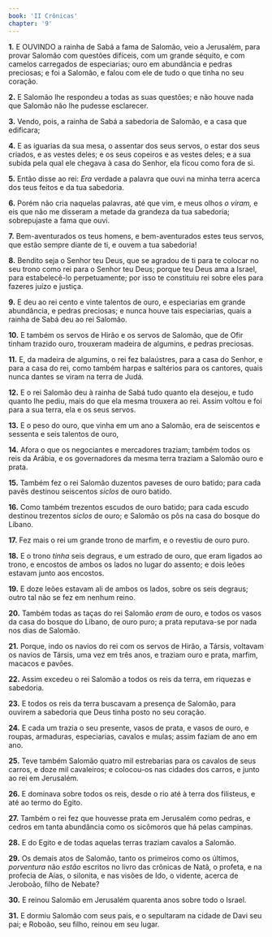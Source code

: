 ```yaml
---
book: 'II Crônicas'
chapter: '9'
---
```


**1.** E OUVINDO a rainha de Sabá a fama de Salomão, veio a Jerusalém, para provar Salomão com questões difíceis, com um grande séquito, e com camelos carregados de especiarias; ouro em abundância e pedras preciosas; e foi a Salomão, e falou com ele de tudo o que tinha no seu coração.

**2.** E Salomão lhe respondeu a todas as suas questões; e não houve nada que Salomão não lhe pudesse esclarecer.

**3.** Vendo, pois, a rainha de Sabá a sabedoria de Salomão, e a casa que edificara;

**4.** E as iguarias da sua mesa, o assentar dos seus servos, o estar dos seus criados, e as vestes deles; e os seus copeiros e as vestes deles; e a sua subida pela qual ele chegava à casa do Senhor, ela ficou como fora de si.

**5.** Então disse ao rei: *Era* verdade a palavra que ouvi na minha terra acerca dos teus feitos e da tua sabedoria.

**6.** Porém não cria naquelas palavras, até que vim, e meus olhos *o viram,* e eis que não me disseram a metade da grandeza da tua sabedoria; sobrepujaste a fama que ouvi.

**7.** Bem-aventurados os teus homens, e bem-aventurados estes teus servos, que estão sempre diante de ti, e ouvem a tua sabedoria!

**8.** Bendito seja o Senhor teu Deus, que se agradou de ti para te colocar no seu trono como rei para o Senhor teu Deus; porque teu Deus ama a Israel, para estabelecê-lo perpetuamente; por isso te constituiu rei sobre eles para fazeres juízo e justiça.

**9.** E deu ao rei cento e vinte talentos de ouro, e especiarias em grande abundância, e pedras preciosas; e nunca houve tais especiarias, quais a rainha de Sabá deu ao rei Salomão.

**10.** E também os servos de Hirão e os servos de Salomão, que de Ofir tinham trazido ouro, trouxeram madeira de algumins, e pedras preciosas.

**11.** E, da madeira de algumins, o rei fez balaústres, para a casa do Senhor, e para a casa do rei, como também harpas e saltérios para os cantores, quais nunca dantes se viram na terra de Judá.

**12.** E o rei Salomão deu à rainha de Sabá tudo quanto ela desejou, e tudo quanto lhe pediu, mais do que ela mesma trouxera ao rei. Assim voltou e foi para a sua terra, ela e os seus servos.

**13.** E o peso do ouro, que vinha em um ano a Salomão, era de seiscentos e sessenta e seis talentos de ouro,

**14.** Afora o que os negociantes e mercadores traziam; também todos os reis da Arábia, e os governadores da mesma terra traziam a Salomão ouro e prata.

**15.** Também fez o rei Salomão duzentos paveses de ouro batido; para cada pavês destinou seiscentos *siclos* de ouro batido.

**16.** Como também trezentos escudos de ouro batido; para cada escudo destinou trezentos *siclos* de ouro; e Salomão os pôs na casa do bosque do Líbano.

**17.** Fez mais o rei um grande trono de marfim, e o revestiu de ouro puro.

**18.** E o trono *tinha* seis degraus, e um estrado de ouro, que eram ligados ao trono, e encostos de ambos os lados no lugar do assento; e dois leões estavam junto aos encostos.

**19.** E doze leões estavam ali de ambos os lados, sobre os seis degraus; outro tal não se fez em nenhum reino.

**20.** Também todas as taças do rei Salomão *eram* de ouro, e todos os vasos da casa do bosque do Líbano, de ouro puro; a prata reputava-se por nada nos dias de Salomão.

**21.** Porque, indo os navios do rei com os servos de Hirão, a Társis, voltavam os navios de Társis, uma vez em três anos, e traziam ouro e prata, marfim, macacos e pavões.

**22.** Assim excedeu o rei Salomão a todos os reis da terra, em riquezas e sabedoria.

**23.** E todos os reis da terra buscavam a presença de Salomão, para ouvirem a sabedoria que Deus tinha posto no seu coração.

**24.** E cada um trazia o seu presente, vasos de prata, e vasos de ouro, e roupas, armaduras, especiarias, cavalos e mulas; assim faziam de ano em ano.

**25.** Teve também Salomão quatro mil estrebarias para os cavalos de seus carros, e doze mil cavaleiros; e colocou-os nas cidades dos carros, e junto ao rei em Jerusalém.

**26.** E dominava sobre todos os reis, desde o rio até à terra dos filisteus, e até ao termo do Egito.

**27.** Também o rei fez que houvesse prata em Jerusalém como pedras, e cedros em tanta abundância como os sicômoros que há pelas campinas.

**28.** E do Egito e de todas aquelas terras traziam cavalos a Salomão.

**29.** Os demais atos de Salomão, tanto os primeiros como os últimos, *porventura* não *estão* escritos no livro das crônicas de Natã, o profeta, e na profecia de Aías, o silonita, e nas visões de Ido, o vidente, acerca de Jeroboão, filho de Nebate?

**30.** E reinou Salomão em Jerusalém quarenta anos sobre todo o Israel.

**31.** E dormiu Salomão com seus pais, e o sepultaram na cidade de Davi seu pai; e Roboão, seu filho, reinou em seu lugar.
